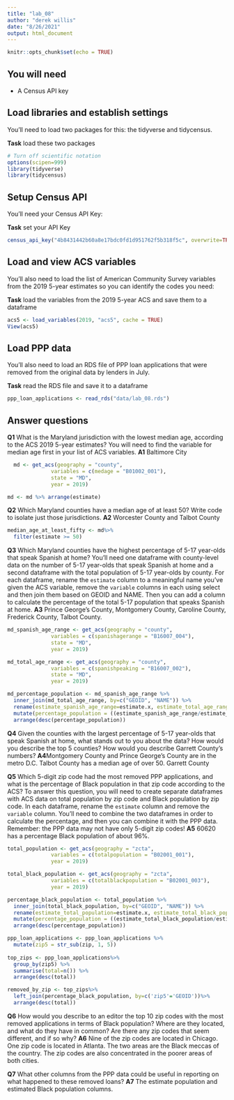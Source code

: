 ```yaml
---
title: "lab_08"
author: "derek willis"
date: "8/26/2021"
output: html_document
---
```


```r
knitr::opts_chunk$set(echo = TRUE)
```

## You will need

* A Census API key

## Load libraries and establish settings

You'll need to load two packages for this: the tidyverse and tidycensus.

**Task** load these two packages

```r
# Turn off scientific notation
options(scipen=999)
library(tidyverse)
library(tidycensus)
```

## Setup Census API

You'll need your Census API Key:

**Task** set your API Key

```r
census_api_key("4b8431442b60a8e17bdc0fd1d951762f5b318f5c", overwrite=TRUE)
```

## Load and view ACS variables

You'll also need to load the list of American Community Survey variables from the 2019 5-year estimates so you can identify the codes you need:

**Task** load the variables from the 2019 5-year ACS and save them to a dataframe

```r
acs5 <- load_variables(2019, "acs5", cache = TRUE)
View(acs5)
```

## Load PPP data

You'll also need to load an RDS file of PPP loan applications that were removed from the original data by lenders in July.

**Task** read the RDS file and save it to a dataframe

```r
ppp_loan_applications <- read_rds("data/lab_08.rds")
```

## Answer questions

**Q1** What is the Maryland jurisdiction with the lowest median age, according to the ACS 2019 5-year estimates? You will need to find the variable for median age first in your list of ACS variables.
**A1** Baltimore City 

```r
  md <- get_acs(geography = "county",
              variables = c(medage = "B01002_001"),
              state = "MD",
              year = 2019)

md <- md %>% arrange(estimate)


```

**Q2** Which Maryland counties have a median age of at least 50? Write code to isolate just those jurisdictions.
**A2** Worcester County and Talbot County

```r
median_age_at_least_fifty <- md%>%
  filter(estimate >= 50)

```

**Q3** Which Maryland counties have the highest percentage of 5-17 year-olds that speak Spanish at home? You'll need one dataframe with county-level data on the number of 5-17 year-olds that speak Spanish at home and a second dataframe with the total population of 5-17 year-olds by county. For each dataframe, rename the `estimate` column to a meaningful name you've given the ACS variable, remove the `variable` columns in each using select and then join them based on GEOID and NAME. Then you can add a column to calculate the percentage of the total 5-17 population that speaks Spanish at home.
**A3** Prince George's County, Montgomery County, Caroline County, Frederick County, Talbot County. 

```r

md_spanish_age_range <- get_acs(geography = "county",
              variables = c(spanishagerange = "B16007_004"),
              state = "MD",
              year = 2019)

md_total_age_range <- get_acs(geography = "county",
              variables = c(spanishpeaking = "B16007_002"),
              state = "MD",
              year = 2019)

md_percentage_population <- md_spanish_age_range %>%
  inner_join(md_total_age_range, by=c("GEOID", "NAME")) %>%
  rename(estimate_spanish_age_range=estimate.x, estimate_total_age_range=estimate.y) %>%
  mutate(percentage_population = ((estimate_spanish_age_range/estimate_total_age_range)*100)) %>%
  arrange(desc(percentage_population))

```

**Q4** Given the counties with the largest percentage of 5-17 year-olds that speak Spanish at home, what stands out to you about the data? How would you describe the top 5 counties? How would you describe Garrett County's numbers?
**A4**Montgomery County and Prince George's County are in the metro D.C. Talbot County has a median age of over 50. Garrett County 

**Q5** Which 5-digit zip code had the most removed PPP applications, and what is the percentage of Black population in that zip code according to the ACS? To answer this question, you will need to create separate dataframes with ACS data on total population by zip code and Black population by zip code. In each dataframe, rename the `estimate` column and remove the `variable` column. You'll need to combine the two dataframes in order to calculate the percentage, and then you can combine it with the PPP data. Remember: the PPP data may not have only 5-digit zip codes!
**A5** 60620 has a percentage Black population of about 96%. 

```r
total_population <- get_acs(geography = "zcta",
              variables = c(totalpopulation = "B02001_001"),
              year = 2019)

total_black_population <- get_acs(geography = "zcta",
              variables = c(totalblackpopulation = "B02001_003"),
              year = 2019)

percentage_black_population <- total_population %>%
  inner_join(total_black_population, by=c("GEOID", "NAME")) %>%
  rename(estimate_total_population=estimate.x, estimate_total_black_population=estimate.y) %>%
  mutate(percentage_population = ((estimate_total_black_population/estimate_total_population)*100)) %>%
  arrange(desc(percentage_population))

ppp_loan_applications <- ppp_loan_applications %>%
  mutate(zip5 = str_sub(zip, 1, 5)) 
  
top_zips <- ppp_loan_applications%>%
  group_by(zip5) %>%
  summarise(total=n()) %>%
  arrange(desc(total))

removed_by_zip <- top_zips%>%
  left_join(percentage_black_population, by=c('zip5'='GEOID'))%>%
  arrange(desc(total))
```

**Q6** How would you describe to an editor the top 10 zip codes with the most removed applications in terms of Black population? Where are they located, and what do they have in common? Are there any zip codes that seem different, and if so why?
**A6** Nine of the zip codes are located in Chicago. One zip code is located in Atlanta. The two areas are the Black meccas of the country. The zip codes are also concentrated in the poorer areas of both cities. 

**Q7** What other columns from the PPP data could be useful in reporting on what happened to these removed loans?
**A7** The estimate population and estimated Black population columns. 
